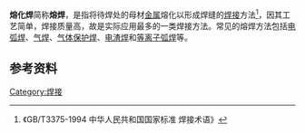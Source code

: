 '''熔化焊'''简称'''熔焊'''，是指将待焊处的母材[[金属|金属]]熔化以形成焊缝的[[焊接|焊接]]方法<ref>《GB/T3375-1994 中华人民共和国国家标准 焊接术语》</ref>，因其工艺简单，焊接质量高，故是实际应用最多的一类焊接方法。常见的熔焊方法包括[[电弧焊|电弧焊]]、[[气焊|气焊]]、[[气体保护焊|气体保护焊]]、[[电渣焊|电渣焊]]和[[等离子弧焊|等离子弧焊]]等。
==参考资料==
{{reflist}}
[[Category:焊接|Category:焊接]]